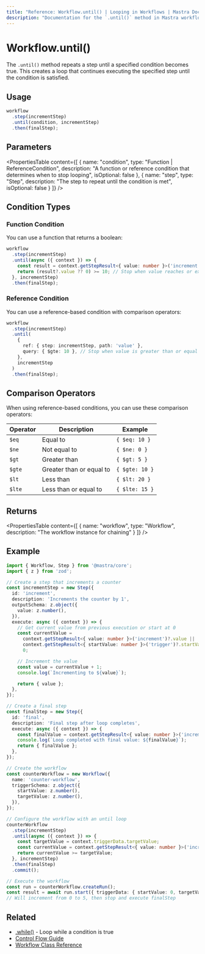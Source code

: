 ```yaml
---
title: "Reference: Workflow.until() | Looping in Workflows | Mastra Docs"
description: "Documentation for the `.until()` method in Mastra workflows, which repeats a step until a specified condition becomes true."
---
```


# Workflow.until()

The `.until()` method repeats a step until a specified condition becomes true. This creates a loop that continues executing the specified step until the condition is satisfied.

## Usage

```typescript
workflow
  .step(incrementStep)
  .until(condition, incrementStep)
  .then(finalStep);
```

## Parameters

<PropertiesTable
  content={[
    {
      name: "condition",
      type: "Function | ReferenceCondition",
      description: "A function or reference condition that determines when to stop looping",
      isOptional: false
    },
    {
      name: "step",
      type: "Step",
      description: "The step to repeat until the condition is met",
      isOptional: false
    }
  ]}
/>

## Condition Types

### Function Condition

You can use a function that returns a boolean:

```typescript
workflow
  .step(incrementStep)
  .until(async ({ context }) => {
    const result = context.getStepResult<{ value: number }>('increment');
    return (result?.value ?? 0) >= 10; // Stop when value reaches or exceeds 10
  }, incrementStep)
  .then(finalStep);
```

### Reference Condition

You can use a reference-based condition with comparison operators:

```typescript
workflow
  .step(incrementStep)
  .until(
    {
      ref: { step: incrementStep, path: 'value' },
      query: { $gte: 10 }, // Stop when value is greater than or equal to 10
    },
    incrementStep
  )
  .then(finalStep);
```

## Comparison Operators

When using reference-based conditions, you can use these comparison operators:

| Operator | Description | Example |
|----------|-------------|---------|
| `$eq`    | Equal to    | `{ $eq: 10 }` |
| `$ne`    | Not equal to | `{ $ne: 0 }` |
| `$gt`    | Greater than | `{ $gt: 5 }` |
| `$gte`   | Greater than or equal to | `{ $gte: 10 }` |
| `$lt`    | Less than | `{ $lt: 20 }` |
| `$lte`   | Less than or equal to | `{ $lte: 15 }` |

## Returns

<PropertiesTable
  content={[
    {
      name: "workflow",
      type: "Workflow",
      description: "The workflow instance for chaining"
    }
  ]}
/>

## Example

```typescript
import { Workflow, Step } from '@mastra/core';
import { z } from 'zod';

// Create a step that increments a counter
const incrementStep = new Step({
  id: 'increment',
  description: 'Increments the counter by 1',
  outputSchema: z.object({
    value: z.number(),
  }),
  execute: async ({ context }) => {
    // Get current value from previous execution or start at 0
    const currentValue =
      context.getStepResult<{ value: number }>('increment')?.value ||
      context.getStepResult<{ startValue: number }>('trigger')?.startValue ||
      0;

    // Increment the value
    const value = currentValue + 1;
    console.log(`Incrementing to ${value}`);

    return { value };
  },
});

// Create a final step
const finalStep = new Step({
  id: 'final',
  description: 'Final step after loop completes',
  execute: async ({ context }) => {
    const finalValue = context.getStepResult<{ value: number }>('increment')?.value;
    console.log(`Loop completed with final value: ${finalValue}`);
    return { finalValue };
  },
});

// Create the workflow
const counterWorkflow = new Workflow({
  name: 'counter-workflow',
  triggerSchema: z.object({
    startValue: z.number(),
    targetValue: z.number(),
  }),
});

// Configure the workflow with an until loop
counterWorkflow
  .step(incrementStep)
  .until(async ({ context }) => {
    const targetValue = context.triggerData.targetValue;
    const currentValue = context.getStepResult<{ value: number }>('increment')?.value ?? 0;
    return currentValue >= targetValue;
  }, incrementStep)
  .then(finalStep)
  .commit();

// Execute the workflow
const run = counterWorkflow.createRun();
const result = await run.start({ triggerData: { startValue: 0, targetValue: 5 } });
// Will increment from 0 to 5, then stop and execute finalStep
```

## Related

- [.while()](./while.mdx) - Loop while a condition is true
- [Control Flow Guide](../../docs/workflows/control-flow.mdx)
- [Workflow Class Reference](./workflow.mdx)
